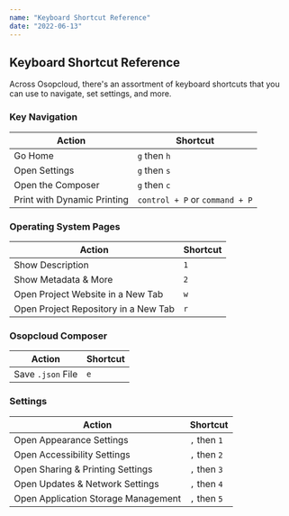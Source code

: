 ```yaml
---
name: "Keyboard Shortcut Reference"
date: "2022-06-13"
---
```


## Keyboard Shortcut Reference

Across Osopcloud, there's an assortment of keyboard shortcuts that you can use to navigate, set settings, and more.

### Key Navigation

| Action                      | Shortcut                       |
| --------------------------- | ------------------------------ |
| Go Home                     | `g` then `h`                   |
| Open Settings               | `g` then `s`                   |
| Open the Composer           | `g` then `c`                   |
| Print with Dynamic Printing | `control + P` or `command + P` |

### Operating System Pages

| Action                               | Shortcut |
| ------------------------------------ | -------- |
| Show Description                     | `1`      |
| Show Metadata & More                 | `2`      |
| Open Project Website in a New Tab    | `w`      |
| Open Project Repository in a New Tab | `r`      |

### Osopcloud Composer

| Action            | Shortcut |
| ----------------- | -------- |
| Save `.json` File | `e`      |

### Settings

| Action                              | Shortcut     |
| ----------------------------------- | ------------ |
| Open Appearance Settings            | `,` then `1` |
| Open Accessibility Settings         | `,` then `2` |
| Open Sharing & Printing Settings    | `,` then `3` |
| Open Updates & Network Settings     | `,` then `4` |
| Open Application Storage Management | `,` then `5` |
